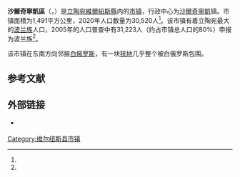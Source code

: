 {{Infobox settlement
| name                    = 沙爾奇寧凱區
| native_name             = {{lang|lt|Šalčininkų rajono savivaldybė}}<br/>{{lang|pl|Samorząd rejonu solecznickiego}}
| native_name_lang        = 
| settlement_type         = [[立陶宛市镇|市镇]]
| image_skyline           = Šalčininkų centras.JPG
| image_caption           = 沙爾奇寧凱市中心
| image_flag              = 
| flag_size               = 125px
| image_shield            = Herb Soleczników.svg
| shield_size             = 75px
| image_map               = Salcininkai in Lithuania.svg
| map_caption             = 沙爾奇寧凱區在立陶宛的位置
| coordinates             = 
| coor_pinpoint           = 
| coordinates_footnotes   = 
| subdivision_type        = [[世界政區索引|国家]]
| subdivision_name        = {{LIT}}
| subdivision_type1       = [[立陶宛縣份|县份]]
| subdivision_name1       = [[維爾紐斯縣|維爾紐斯縣]]
| established_title       = 建立
| established_date        = 
| seat_type               = 行政中心
| seat                    = [[沙爾奇寧凱|沙爾奇寧凱]]
| unit_pref               = Metric
| area_total_km2          = 1,491
| area_rank               = 
| area_note               = 
| area_footnotes          = <ref name=VLE>{{cite encyclopedia | encyclopedia = Visuotinė lietuvių enciklopedija | title = Šalčininkų rajono savivaldybė | url = https://www.vle.lt/straipsnis/salcininku-rajono-savivaldybe/ | access-date = 2021-07-02 | language = lt | edition =  | date = 2014 | publisher = Mokslo ir enciklopedijų leidybos institutas | volume = 24 | location = Vilnius | archive-date = 2021-10-23 | archive-url = https://web.archive.org/web/20211023034528/https://www.vle.lt/straipsnis/salcininku-rajono-savivaldybe/ | dead-url = no }}</ref>
| population_as_of        = 2020年估计
| population_total        = 30,520
| population_density_km2  = auto
| population_note         = 
| population_footnotes    = <ref name=VLE/>
| timezone1               = [[欧洲东部时间|EET]]
| utc_offset1             = +2
| timezone1_DST           = [[欧洲东部夏令时间|EEST]]
| utc_offset1_DST         = +3
| postal_code_type        = 邮政编码
| postal_code             = 
| area_code_type          = 
| area_code               = 
| iso_code                = 
| website                 = {{URL|https://www.salcininkai.lt/}}
| footnotes               = 
}}
'''沙爾奇寧凱區'''（{{lang-lt|Šalčininkų rajono savivaldybė}}，{{lang-pl|Samorząd rejonu solecznickiego}}）是[[立陶宛|立陶宛]][[維爾紐斯縣|維爾紐斯縣]]内的[[立陶宛市镇|市镇]]，行政中心为[[沙爾奇寧凱|沙爾奇寧凱]]镇。市镇面積为1,491平方公里，2020年人口数量为30,520人<ref name=VLE/>。该市镇有着立陶宛最大的[[波兰族|波兰族]]人口，2005年的人口普查中有31,223人（约占市镇总人口的80%）申报为波兰族<ref name="pop_ethn"/>。

该市镇在东南方向邻接[[白俄罗斯|白俄罗斯]]，有一块[[狹地|狹地]]几乎整个被白俄罗斯包围。

== 参考文献 ==
{{Reflist|30em|refs=
<ref name="pop_ethn">{{cite web | url = https://web.archive.org/web/20070929124411/http://www.stat.gov.lt/en/pages/view/?id=1732 | title = Population by some ethnicities by county and municipality | language = en | publisher = Department of Statistics to the Government of the Republic of Lithuania (Statistics Lithuania) | date = 2005-12-01 | accessdate = 2021-07-02}}</ref>
}}

== 外部链接 ==
{{commonscat|Šalčininkai District Municipality|position=left}}
* {{Official site|https://www.salcininkai.lt/}} {{lt icon}} {{en}} {{pl}}

{{DEFAULTSORT:Salcininkai}}
[[Category:维尔纽斯县市镇|Category:维尔纽斯县市镇]]